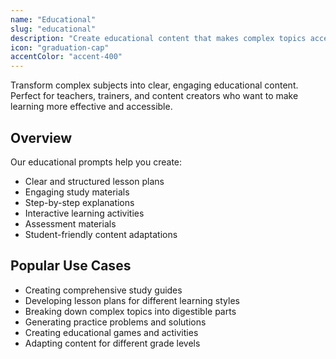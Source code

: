 ```yaml
---
name: "Educational"
slug: "educational"
description: "Create educational content that makes complex topics accessible."
icon: "graduation-cap"
accentColor: "accent-400"
---
```


<CategoryDescription>
  Transform complex subjects into clear, engaging educational content. Perfect for teachers, trainers, and content creators who want to make learning more effective and accessible.
</CategoryDescription>

## Overview

Our educational prompts help you create:
- Clear and structured lesson plans
- Engaging study materials
- Step-by-step explanations
- Interactive learning activities
- Assessment materials
- Student-friendly content adaptations

## Popular Use Cases

- Creating comprehensive study guides
- Developing lesson plans for different learning styles
- Breaking down complex topics into digestible parts
- Generating practice problems and solutions
- Creating educational games and activities
- Adapting content for different grade levels
